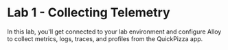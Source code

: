 ---
---


# Lab 1 - Collecting Telemetry

In this lab, you'll get connected to your lab environment and configure Alloy to collect metrics, logs, traces, and profiles from the QuickPizza app.

<DocCardList />

